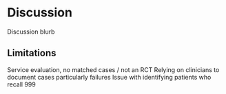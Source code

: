# Discussion
Discussion blurb


## Limitations

Service evaluation, no matched cases / not an RCT
Relying on clinicians to document cases particularly failures
Issue with identifying patients who recall 999

